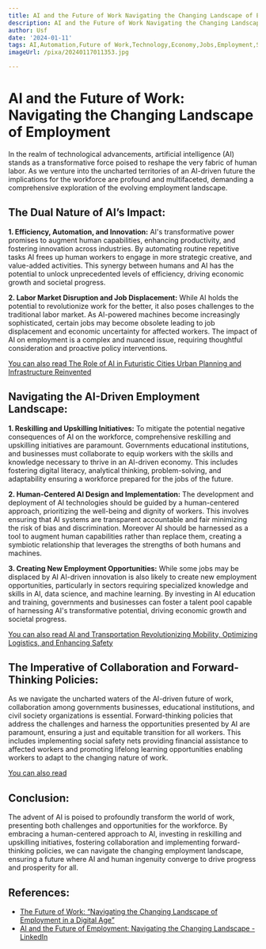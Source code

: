 ```yaml
---
title: AI and the Future of Work Navigating the Changing Landscape of Employment
description: AI and the Future of Work Navigating the Changing Landscape of Employment
author: Usf
date: '2024-01-11'
tags: AI,Automation,Future of Work,Technology,Economy,Jobs,Employment,Skills,Training,Education,Policy,Society
imageUrl: /pixa/20240117011353.jpg

---
```

# AI and the Future  of Work: Navigating  the  Changing Landscape of Employment

In the realm of technological advancements, artificial intelligence (AI) stands as a transformative  force poised to reshape the very fabric  of  human labor. As we venture into the uncharted territories of an AI-driven future the  implications for the workforce are profound and multifaceted, demanding a  comprehensive exploration of the evolving employment  landscape.

## The Dual Nature of AI’s Impact:

**1. Efficiency, Automation, and Innovation:**
AI's transformative power promises to augment human capabilities, enhancing  productivity, and fostering innovation across industries. By automating routine repetitive tasks  AI frees up  human workers to engage in more strategic creative, and value-added activities. This synergy between humans  and AI has the potential to unlock unprecedented levels of efficiency, driving  economic growth and societal  progress.

**2. Labor Market Disruption and Job Displacement:**
While AI holds the potential to revolutionize work  for the better, it also poses challenges to the traditional labor market. As  AI-powered  machines become increasingly sophisticated, certain jobs may become  obsolete leading to job displacement and economic uncertainty for affected workers. The impact of AI on employment is  a complex and nuanced issue, requiring thoughtful consideration and  proactive policy interventions.

[You can also read The Role of AI in Futuristic Cities Urban Planning and Infrastructure Reinvented](The%20Role%20of%20AI%20in%20Futuristic%20Cities%20Urban%20Planning%20and%20Infrastructure%20Reinvented)


## Navigating the AI-Driven  Employment Landscape:

**1. Reskilling and Upskilling Initiatives:**
To mitigate the potential negative  consequences of AI on the  workforce, comprehensive reskilling and  upskilling initiatives are  paramount. Governments educational institutions, and businesses must collaborate to equip workers with the skills and knowledge necessary to  thrive in an AI-driven economy. This includes fostering digital literacy, analytical thinking,  problem-solving, and adaptability ensuring a  workforce prepared for the jobs of the future.

**2. Human-Centered AI Design and Implementation:**
The development  and  deployment of AI technologies should be guided by a  human-centered approach, prioritizing the well-being and dignity of workers. This involves ensuring that AI systems are  transparent accountable and fair minimizing the risk of bias and discrimination.  Moreover AI should be harnessed as  a tool to augment human capabilities rather than replace them, creating a symbiotic relationship that leverages the strengths of both humans and machines.

**3. Creating New Employment Opportunities:**
While some jobs  may be displaced by  AI AI-driven innovation is also likely to create new employment opportunities, particularly in sectors  requiring specialized knowledge and skills in AI, data science, and machine learning. By investing in AI education and training, governments and businesses can foster a talent pool  capable of harnessing  AI's transformative  potential, driving economic growth and societal progress.

[You can also read AI and Transportation Revolutionizing Mobility, Optimizing Logistics, and Enhancing Safety](AI%20and%20Transportation%20Revolutionizing%20Mobility%2C%20Optimizing%20Logistics%2C%20and%20Enhancing%20Safety)


##  The Imperative of Collaboration and  Forward-Thinking Policies:

As we  navigate the uncharted waters of the  AI-driven future of work, collaboration among governments businesses, educational institutions, and civil society organizations is essential. Forward-thinking policies that address the challenges and harness the opportunities  presented by AI are paramount, ensuring a just and equitable transition  for  all workers. This includes implementing social  safety nets providing financial assistance to affected workers and promoting lifelong learning opportunities enabling workers  to adapt to  the changing nature of work.

[You can also read ]()


## Conclusion:

The advent of AI is poised to profoundly transform the  world of  work, presenting  both challenges and opportunities for the workforce. By embracing  a human-centered approach to AI, investing  in reskilling and upskilling initiatives,  fostering collaboration and implementing forward-thinking policies, we can navigate the changing employment landscape, ensuring a future where AI and human ingenuity converge to drive progress and prosperity for all.

## References:
- [The Future of Work: “Navigating the Changing Landscape of Employment in a Digital Age”](https://www.amazon.com/Future-Work-Navigating-Landscape-Employment/dp/B0C2SD1FXK)
- [AI and the Future of Employment: Navigating the Changing Landscape - LinkedIn](https://www.linkedin.com/pulse/ai-future-employment-navigating-changing-landscape-owusu-mba)
